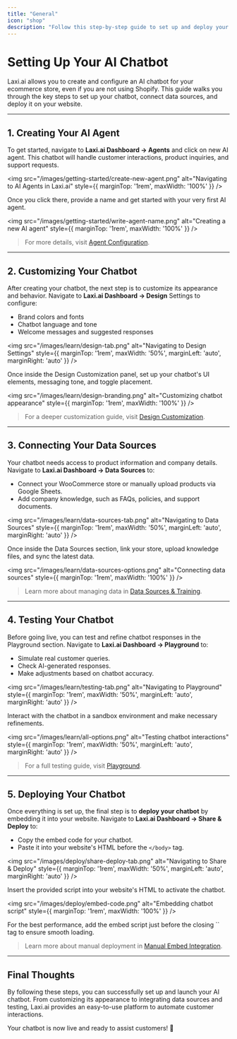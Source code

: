 ```yaml
---
title: "General"
icon: "shop"
description: "Follow this step-by-step guide to set up and deploy your AI chatbot on any ecommerce platform or third-party website."
---
```


# Setting Up Your AI Chatbot  

Laxi.ai allows you to create and configure an AI chatbot for your ecommerce store, even if you are not using Shopify. This guide walks you through the key steps to set up your chatbot, connect data sources, and deploy it on your website.

---

## 1. Creating Your AI Agent  

To get started, navigate to **Laxi.ai Dashboard → Agents** and click on new AI agent. This chatbot will handle customer interactions, product inquiries, and support requests.  

<img src="/images/getting-started/create-new-agent.png" alt="Navigating to AI Agents in Laxi.ai" style={{ marginTop: '1rem', maxWidth: '100%' }} />  

Once you click there, provide a name and get started with your very first AI agent. 

<img src="/images/getting-started/write-agent-name.png" alt="Creating a new AI agent" style={{ marginTop: '1rem', maxWidth: '100%' }} />  

> For more details, visit [Agent Configuration](/learn/design).

---

## 2. Customizing Your Chatbot  

After creating your chatbot, the next step is to customize its appearance and behavior. Navigate to **Laxi.ai Dashboard → Design** Settings to configure:  

- Brand colors and fonts  
- Chatbot language and tone  
- Welcome messages and suggested responses  

<img src="/images/learn/design-tab.png" alt="Navigating to Design Settings" style={{ marginTop: '1rem', maxWidth: '50%', marginLeft: 'auto', marginRight: 'auto' }} />  

Once inside the Design Customization panel, set up your chatbot's UI elements, messaging tone, and toggle placement.  

<img src="/images/learn/design-branding.png" alt="Customizing chatbot appearance" style={{ marginTop: '1rem', maxWidth: '100%' }} />  

> For a deeper customization guide, visit [Design Customization](/learn/design).

---

## 3. Connecting Your Data Sources  

Your chatbot needs access to product information and company details. Navigate to **Laxi.ai Dashboard → Data Sources** to:  

- Connect your WooCommerce store or manually upload products via Google Sheets.  
- Add company knowledge, such as FAQs, policies, and support documents.  

<img src="/images/learn/data-sources-tab.png" alt="Navigating to Data Sources" style={{ marginTop: '1rem', maxWidth: '50%', marginLeft: 'auto', marginRight: 'auto' }} />  

Once inside the Data Sources section, link your store, upload knowledge files, and sync the latest data.  

<img src="/images/learn/data-sources-options.png" alt="Connecting data sources" style={{ marginTop: '1rem', maxWidth: '100%' }} />  

> Learn more about managing data in [Data Sources & Training](/learn/data-sources).

---

## 4. Testing Your Chatbot  

Before going live, you can test and refine chatbot responses in the Playground section. Navigate to **Laxi.ai Dashboard → Playground** to:  

- Simulate real customer queries.  
- Check AI-generated responses.  
- Make adjustments based on chatbot accuracy.  

<img src="/images/learn/testing-tab.png" alt="Navigating to Playground" style={{ marginTop: '1rem', maxWidth: '50%', marginLeft: 'auto', marginRight: 'auto' }} />  

Interact with the chatbot in a sandbox environment and make necessary refinements.  

<img src="/images/learn/all-options.png" alt="Testing chatbot interactions" style={{ marginTop: '1rem', maxWidth: '50%', marginLeft: 'auto', marginRight: 'auto' }} />  

> For a full testing guide, visit [Playground](/learn/playground).

---

## 5. Deploying Your Chatbot  

Once everything is set up, the final step is to **deploy your chatbot** by embedding it into your website. Navigate to **Laxi.ai Dashboard → Share & Deploy** to:  

- Copy the embed code for your chatbot.  
- Paste it into your website's HTML before the `</body>` tag.  

<img src="/images/deploy/share-deploy-tab.png" alt="Navigating to Share & Deploy" style={{ marginTop: '1rem', maxWidth: '50%', marginLeft: 'auto', marginRight: 'auto' }} />  

Insert the provided script into your website's HTML to activate the chatbot.  

<img src="/images/deploy/embed-code.png" alt="Embedding chatbot script" style={{ marginTop: '1rem', maxWidth: '100%' }} />  

<Tip>
For the best performance, add the embed script just before the closing `</body>` tag to ensure smooth loading.
</Tip>

> Learn more about manual deployment in [Manual Embed Integration](/deploy/manual-embed).

---

## Final Thoughts  

By following these steps, you can successfully set up and launch your AI chatbot. From customizing its appearance to integrating data sources and testing, Laxi.ai provides an easy-to-use platform to automate customer interactions.  

Your chatbot is now live and ready to assist customers! 🚀  
